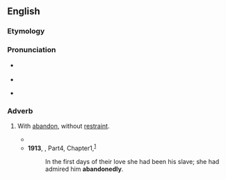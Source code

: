 ==English==

===Etymology===
{{suffix|en|abandoned|ly}}

===Pronunciation===
* {{a|RP}} {{IPA|en|/əˈbæn.dn̩.əd.li/}}
* {{audio|en|LL-Q1860 (eng)-Vealhurl-abandonedly.wav|Audio (UK)}}
* {{a|GenAm}} {{IPA|en|/əˈbæn.dn̩.əd.li/}}

===Adverb===
{{en-adv}}

# With [[abandon#Etymology_2|abandon]], without [[restraint]].
#: {{syn|en|unrestrainedly}}
#* {{RQ:Melville Moby-Dick|chapter=[http://www.gutenberg.org/files/2701/2701-h/2701-h.htm Chapter 28]|text=For though the harpooneers, with the great body of the crew, were a far more barbaric, heathenish, and motley set than any of the tame merchant-ship companies which my previous experiences had made me acquainted with, still I ascribed this—and rightly ascribed it—to the fierce uniqueness of the very nature of that wild Scandinavian vocation in which I had so '''abandonedly''' embarked.}}
#* '''1913''', {{w|Willa Cather}}, ''{{w|O Pioneers!}}'' Part{{nbsp}}4, Chapter{{nbsp}}1,<sup>[http://www.gutenberg.org/files/24/24-h/24-h.htm]</sup>
#*: In the first days of their love she had been his slave; she had admired him '''abandonedly'''.